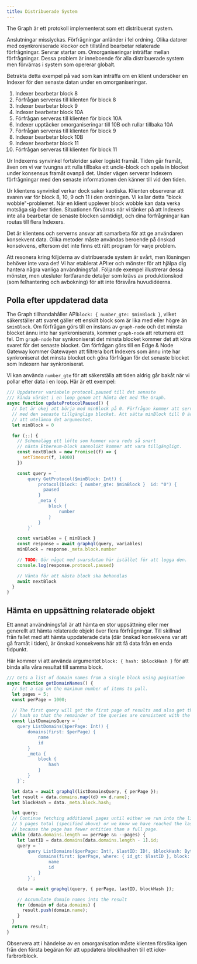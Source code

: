 ```yaml
---
title: Distribuerade System
---
```


The Graph är ett protokoll implementerat som ett distribuerat system.

Anslutningar misslyckas. Förfrågningar anländer i fel ordning. Olika datorer med osynkroniserade klockor och tillstånd bearbetar relaterade förfrågningar. Servrar startar om. Omorganiseringar inträffar mellan förfrågningar. Dessa problem är inneboende för alla distribuerade system men förvärras i system som opererar globalt.

Betrakta detta exempel på vad som kan inträffa om en klient undersöker en Indexer för den senaste datan under en omorganiseringar.

1. Indexer bearbetar block 8
2. Förfrågan serveras till klienten för block 8
3. Indexer bearbetar block 9
4. Indexer bearbetar block 10A
5. Förfrågan serveras till klienten för block 10A
6. Indexer upptäcker omorganiseringar till 10B och rullar tillbaka 10A
7. Förfrågan serveras till klienten för block 9
8. Indexer bearbetar block 10B
9. Indexer bearbetar block 11
10. Förfrågan serveras till klienten för block 11

Ur Indexerns synvinkel fortskrider saker logiskt framåt. Tiden går framåt, även om vi var tvungna att rulla tillbaka ett uncle-block och spela in blocket under konsensus framåt ovanpå det. Under vägen serverar Indexern förfrågningar med den senaste informationen den känner till vid den tiden.

Ur klientens synvinkel verkar dock saker kaotiska. Klienten observerar att svaren var för block 8, 10, 9 och 11 i den ordningen. Vi kallar detta "block wobble"-problemet. När en klient upplever block wobble kan data verka motsäga sig över tiden. Situationen förvärras när vi tänker på att Indexers inte alla bearbetar de senaste blocken samtidigt, och dina förfrågningar kan routas till flera Indexers.

Det är klientens och serverns ansvar att samarbeta för att ge användaren konsekvent data. Olika metoder måste användas beroende på önskad konsekvens, eftersom det inte finns ett rätt program för varje problem.

Att resonera kring följderna av distribuerade system är svårt, men lösningen behöver inte vara det! Vi har etablerat API:er och mönster för att hjälpa dig hantera några vanliga användningsfall. Följande exempel illustrerar dessa mönster, men utesluter fortfarande detaljer som krävs av produktionskod (som felhantering och avbokning) för att inte försvåra huvudidéerna.

## Polla efter uppdaterad data

The Graph tillhandahåller API`block: { number_gte: $minBlock }`, vilket säkerställer att svaret gäller ett enskilt block som är lika med eller högre än `$minBlock`. Om förfrågan görs till en instans av `graph-node` och det minsta blocket ännu inte har synkroniserats, kommer `graph-node` att returnera ett fel. Om `graph-node` har synkroniserat det minsta blocket kommer det att köra svaret för det senaste blocket. Om förfrågan görs till en Edge & Node Gateway kommer Gatewayen att filtrera bort Indexers som ännu inte har synkroniserat det minsta blocket och göra förfrågan för det senaste blocket som Indexern har synkroniserat.

Vi kan använda `number_gte` för att säkerställa att tiden aldrig går bakåt när vi pollar efter data i en loop. Här är ett exempel:

```javascript
/// Uppdaterar variabeln protocol.paused till det senaste
/// kända värdet i en loop genom att hämta det med The Graph.
async function updateProtocolPaused() {
  // Det är okej att börja med minBlock på 0. Förfrågan kommer att serveras
  // med den senaste tillgängliga blocket. Att sätta minBlock till 0 är detsamma som
  // att utelämna det argumentet.
  let minBlock = 0

  for (;;) {
    // Schemalägg ett löfte som kommer vara redo så snart
    // nästa Ethereum-block sannolikt kommer att vara tillgängligt.
    const nextBlock = new Promise((f) => {
      setTimeout(f, 14000)
    })

    const query = `
        query GetProtocol($minBlock: Int!) {
            protocol(block: { number_gte: $minBlock }  id: "0") {
              paused
            }
            _meta {
                block {
                    number
                }
            }
        }`

    const variables = { minBlock }
    const response = await graphql(query, variables)
    minBlock = response._meta.block.number

    // TODO: Gör något med svarsdatan här istället för att logga den.
    console.log(response.protocol.paused)

    // Vänta för att nästa block ska behandlas
    await nextBlock
  }
}
```

## Hämta en uppsättning relaterade objekt

Ett annat användningsfall är att hämta en stor uppsättning eller mer generellt att hämta relaterade objekt över flera förfrågningar. Till skillnad från fallet med att hämta uppdaterade data (där önskad konsekvens var att gå framåt i tiden), är önskad konsekvens här att få data från en enda tidpunkt.

Här kommer vi att använda argumentet `block: { hash: $blockHash }` för att binda alla våra resultat till samma block.

```javascript
/// Gets a list of domain names from a single block using pagination
async function getDomainNames() {
  // Set a cap on the maximum number of items to pull.
  let pages = 5;
  const perPage = 1000;

  // The first query will get the first page of results and also get the block
  // hash so that the remainder of the queries are consistent with the first.
  const listDomainsQuery = `
    query ListDomains($perPage: Int!) {
        domains(first: $perPage) {
            name
            id
        }
        _meta {
            block {
                hash
            }
        }
    }`;

  let data = await graphql(listDomainsQuery, { perPage });
  let result = data.domains.map((d) => d.name);
  let blockHash = data._meta.block.hash;

  let query;
  // Continue fetching additional pages until either we run into the limit of
  // 5 pages total (specified above) or we know we have reached the last page
  // because the page has fewer entities than a full page.
  while (data.domains.length == perPage && --pages) {
    let lastID = data.domains[data.domains.length - 1].id;
    query = `
        query ListDomains($perPage: Int!, $lastID: ID!, $blockHash: Bytes!) {
            domains(first: $perPage, where: { id_gt: $lastID }, block: { hash: $blockHash }) {
                name
                id
            }
        }`;

    data = await graphql(query, { perPage, lastID, blockHash });

    // Accumulate domain names into the result
    for (domain of data.domains) {
      result.push(domain.name);
    }
  }
  return result;
}
```

Observera att i händelse av en omorganisation måste klienten försöka igen från den första begäran för att uppdatera blockhashen till ett icke-farbrorblock.
